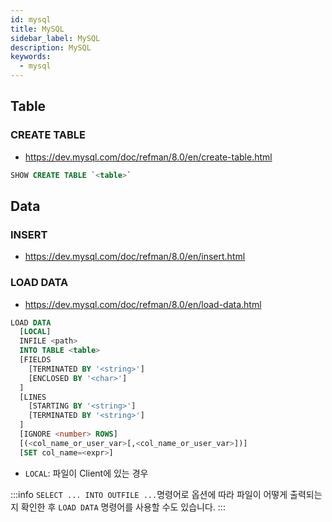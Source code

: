 ```yaml
---
id: mysql
title: MySQL
sidebar_label: MySQL
description: MySQL
keywords:
  - mysql
---
```


## Table

### CREATE TABLE

- https://dev.mysql.com/doc/refman/8.0/en/create-table.html

```sql
SHOW CREATE TABLE `<table>`
```

## Data

### INSERT

- https://dev.mysql.com/doc/refman/8.0/en/insert.html

### LOAD DATA

- https://dev.mysql.com/doc/refman/8.0/en/load-data.html

```sql
LOAD DATA
  [LOCAL]
  INFILE <path>
  INTO TABLE <table>
  [FIELDS
    [TERMINATED BY '<string>']
    [ENCLOSED BY '<char>']
  ]
  [LINES
    [STARTING BY '<string>']
    [TERMINATED BY '<string>']
  ]
  [IGNORE <number> ROWS]
  [(<col_name_or_user_var>[,<col_name_or_user_var>])]
  [SET col_name=<expr>]
```

- `LOCAL`: 파일이 Client에 있는 경우

:::info
`SELECT ... INTO OUTFILE ...`명령어로 옵션에 따라 파일이 어떻게 출력되는지 확인한 후 `LOAD DATA` 명령어를 사용할 수도 있습니다.
:::
